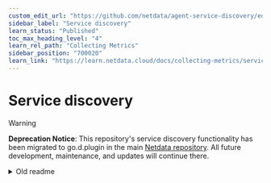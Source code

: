 ```yaml
---
custom_edit_url: "https://github.com/netdata/agent-service-discovery/edit/master/README.md"
sidebar_label: "Service discovery"
learn_status: "Published"
toc_max_heading_level: "4"
learn_rel_path: "Collecting Metrics"
sidebar_position: "700020"
learn_link: "https://learn.netdata.cloud/docs/collecting-metrics/service-discovery"
---
```



# Service discovery

> [!WARNING]
>
> **Deprecation Notice**: This repository's service discovery functionality has been migrated to go.d.plugin in the main [Netdata repository](https://github.com/netdata/netdata). All future development, maintenance, and updates will continue there.

<details>
<summary>Old readme</summary>

Service discovery extracts all the potentially useful information from different sources, converts it to the
configurations and exports them to the different destinations.

## Pipeline

The service discovery pipeline has four jobs:

|           Job           | Description                                                                                                                                                                     |
|:-----------------------:|---------------------------------------------------------------------------------------------------------------------------------------------------------------------------------|
| [discovery](#Discovery) | Dynamically discovers monitoring targets by collecting events from kubernetes API server. It collects POD and SERVICE events.                                                   |
|       [tag](#Tag)       | Dynamically add tags to discovered monitoring targets. Based on the POD and SERVICE fields and using patterns on them, one or more tags are attached to the monitoring targets. |
|     [build](#Build)     | Dynamically creates data collection configurations for the monitored targets, using templates.                                                                                  |
|    [export](#Export)    | Dynamically exports data collection configurations to allow netdata data collection plugins to use them. Data collection jobs in netdata are created and destroyed as needed.   |

Routing in a job and between jobs based on `tags` and `selector`.

Pipeline configuration:

```yaml
name: <name>
discovery: <discovery_config>
tag: <tag_config>
build: <build_config>
export: <export_config>
```

## Tags and selectors

Tag, build and export jobs have `selector`, the pipeline routes a target/config to the job only if its tags matches job
selectors.

Both tags and selector are just lists of words.

A word must match the regex `^[a-zA-Z][a-zA-Z0-9=_.]*$`.

Tags special cases:

- `-word`: the word will be removed on tags merging.

Selectors special cases:

- `!word`: shouldn’t contain the word.
- `word|word|word`: should contain any word.

## Discovery

Discovery job dynamically discovers targets using one of the supported service-discovery mechanisms.

Supported mechanisms:

- [kubernetes](#Kubernetes)

Discovery configuration:

```yaml
k8s:
  - <kubernetes_discovery_config>
```

### Kubernetes

Kubernetes discoverer retrieves targets from [Kubernetes'](https://kubernetes.io/)
[REST API](https://kubernetes.io/docs/reference/). It always stays synchronized with the cluster state.

Configuration options:

```yaml
# Mandatory. Tags to add to all discovered targets.
tags: <tags>

# Mandatory. The Kubernetes role of entities that should be discovered.
role: <role>

# Optional. Discover only targets that exist on the same node as service-discovery.
# This option works only for 'pod' role and it requires MY_NODE_NAME env variable to be set.
local_mode: <boolean>

# Optional. If omitted, all namespaces are used.
namespaces:
  - <namespace>
```

One of the following role types can be configured to discover targets:

- `pod`
- `service`

#### Pod Role

The pod role discovers all pods and exposes their containers as targets. For each declared port of a container, it
generates single target. If there is no declared port it generates one target with empty `Port`, `PortName`
and `PortProtocol` fields.

Available pod target fields:

| Name             | Type              | Value                                                     |
|:-----------------|:------------------|:----------------------------------------------------------|
| `TUID`           | string            | `Namespace_Name_ContName_PortProtocol_Port`               |
| `Address`        | string            | `PodIP:Port`                                              |
| `Namespace`      | string            | _pod.metadata.namespace_                                  |
| `Name`           | string            | _pod.metadata.name_                                       |
| `Annotations`    | map[string]string | _pod.metadata.annotations_                                |
| `Labels`         | map[string]string | _pod.metadata.labels_                                     |
| `NodeName`       | string            | _pod.spec.nodeName_                                       |
| `PodIP`          | string            | _pod.status.podIP_                                        |
| `ControllerName` | string            | _pod.OwnerReferences.Controller.Name_                     |
| `ControllerKind` | string            | _pod.OwnerReferences.Controller.Kind_                     |
| `ContName`       | string            | _pod.spec.containers.name_                                |
| `Image`          | string            | _pod.spec.containers.image_                               |
| `Env`            | map[string]string | _pod.spec.containers.env_ + _pod.spec.containers.envFrom_ |
| `Port`           | string            | _pod.spec.containers.ports.containerPort_                 |
| `PortName`       | string            | _pod.spec.containers.ports.name_                          |
| `PortProtocol`   | string            | _pod.spec.containers.ports.protocol_                      |

#### Service Role

The service role discovers a target for each service port for each service.

Available service target fields:

| Name           | Type              | Value                                     |
|:---------------|:------------------|:------------------------------------------|
| `TUID`         | string            | `Namespace_Name_PortProtocol_Port`        |
| `Address`      | string            | `Name.Namespace.svc:Port`                 |
| `Namespace`    | string            | _svc.metadata.namespace_                  |
| `Name`         | string            | _svc.metadata.name_                       |
| `Annotations`  | map[string]string | _svc.metadata.annotations_                |
| `Labels`       | map[string]string | _svc.metadata.labels_                     |
| `Port`         | string            | _pod.spec.containers.ports.containerPort_ |
| `PortName`     | string            | _pod.spec.containers.ports.name_          |
| `PortProtocol` | string            | _pod.spec.containers.ports.protocol_      |
| `ClusterIP`    | string            | _svc.spec.clusterIP_                      |
| `ExternalName` | string            | _svc.spec.externalName_                   |
| `Type`         | string            | _svc.spec.ports.type_                     |

## Tag

Tag job tags targets discovered by [discovery job](#Discovery). Its purpose is service identification.

Configuration is a list of tag rules:

```yaml
- <tag_rule_config>
```

Tag rule configuration options:

```yaml
# Mandatory. Routes targets to this tag rule with tags matching this selector.
selector: <selector>

# Mandatory. Tags to merge with the target tags if at least on of the match rules matches.
tags: <tags>

# Mandatory. Match rules, at least one should be defined. 
match:
  # Optional. Routes targets to this match rule with tags matching this selector.
  - selector: <selector>

    # Mandatory. Tags to merge with the target tags if this rule expression evaluates to true.
    tags: <tags>

    # Mandatory. Match expression.
    expr: <expression>
```

**Match expression evaluation result should be true or false**.

Expression syntax is [go-template](https://golang.org/pkg/text/template/).

### Available functions

- go-template [built-in functions](https://golang.org/pkg/text/template/#hdr-Functions).
- [sprig functions](http://masterminds.github.io/sprig/).
- custom functions.

Custom functions:

- `glob` reports whether arg1 matches the shell file name pattern.
- `re` reports whether arg1 contains any match of the regular expression pattern.

All these functions accepts two or more arguments, returning in effect:

> func(arg1, arg2) || func(arg1, arg3) || func(arg1, arg4) ...

## Build

Build job creates configurations from targets.

Configuration is a list of build rules:

```yaml
- <build_rule_config>
```

Build rule configuration options:

```yaml
# Mandatory. Routes targets to this rule with tags matching this selector.
selector: <selector>

# Mandatory. Tags to add to all built by this rule configurations.
tags: <tags>

# Mandatory. Apply rules, at least one should be defined. 
apply:
  # Mandatory. Routes targets to this apply rule with tags matching this selector.
  - selector: <selector>

    # Optional. Tags to add to configurations built by this apply rule.
    tags: <tags>

    # Mandatory. Configuration template.
    template: <template>
```

Template syntax is [go-template](https://golang.org/pkg/text/template/).

### Available functions

- go-template [built-in functions](https://golang.org/pkg/text/template/#hdr-Functions).
- [sprig functions](http://masterminds.github.io/sprig/).
- custom functions.

Custom functions:

- `glob` reports whether arg1 matches the shell file name pattern.
- `re` reports whether arg1 contains any match of the regular expression pattern.

All these functions accepts two or more arguments, returning in effect:

> func(arg1, arg2) || func(arg1, arg3) || func(arg1, arg4) ...

## Export

Export job exports configurations built by [build job](#Build).

Supported exporters:

- `file`

Export configuration:

```yaml
file:
  - <file_exporter_config>
```

### File

File exporter writes configurations to a specific file.

```yaml
# Mandatory. Routes configurations to this exporter with tags matching this selector.
selector: <selector>

# Mandatory. Absolute path to a file.
filename: <filename>
```

## Troubleshooting

Service-discovery has debug mode and special `stdout` exporter which is enabled only when it's running from the
terminal.

CLI:

```cmd
Usage:
  sd [OPTION]...

Application Options:
      --config-file= Configuration file path
      --config-map=  Configuration ConfigMap (name:key)
  -d, --debug        Debug mode

Help Options:
  -h, --help         Show this help message
```

</details>
